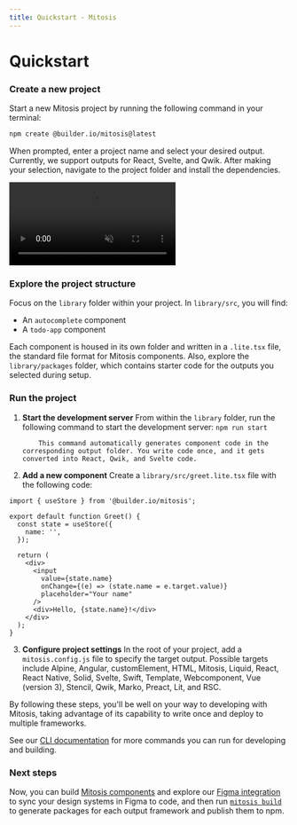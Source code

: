 ```yaml
---
title: Quickstart - Mitosis
---
```


# Quickstart

### Create a new project

Start a new Mitosis project by running the following command in your terminal:

```bash
npm create @builder.io/mitosis@latest
```

When prompted, enter a project name and select your desired output. Currently, we support outputs for React, Svelte, and Qwik. After making your selection, navigate to the project folder and install the dependencies.

<video
  autoplay
  playsInline
  muted
  loop
  src="https://cdn.builder.io/o/assets%2FYJIGb4i01jvw0SRdL5Bt%2Fac60d98b072940cabb00bd2f2839a7b9%2Fcompressed?apiKey=YJIGb4i01jvw0SRdL5Bt&token=ac60d98b072940cabb00bd2f2839a7b9&alt=media&optimized=true"
/>

### Explore the project structure

Focus on the `library` folder within your project. In `library/src`, you will find:

- An `autocomplete` component
- A `todo-app` component

Each component is housed in its own folder and written in a `.lite.tsx` file, the standard file format for Mitosis components. Also, explore the `library/packages` folder, which contains starter code for the outputs you selected during setup.

### Run the project

1.  **Start the development server**
    From within the `library` folder, run the following command to start the development server:
    `npm run start`

            This command automatically generates component code in the corresponding output folder. You write code once, and it gets converted into React, Qwik, and Svelte code.

2.  **Add a new component**
    Create a `library/src/greet.lite.tsx` file with the following code:

```tsx
import { useStore } from '@builder.io/mitosis';

export default function Greet() {
  const state = useStore({
    name: '',
  });

  return (
    <div>
      <input
        value={state.name}
        onChange={(e) => (state.name = e.target.value)}
        placeholder="Your name"
      />
      <div>Hello, {state.name}!</div>
    </div>
  );
}
```

3.  **Configure project settings**
    In the root of your project, add a `mitosis.config.js` file to specify the target output. Possible targets include Alpine, Angular, customElement, HTML, Mitosis, Liquid, React, React Native, Solid, Svelte, Swift, Template, Webcomponent, Vue (version 3), Stencil, Qwik, Marko, Preact, Lit, and RSC.

By following these steps, you'll be well on your way to developing with Mitosis, taking advantage of its capability to write once and deploy to multiple frameworks.

See our [CLI documentation](/docs/cli) for more commands you can run for developing and building.

### Next steps

Now, you can build [Mitosis components](/docs/components) and explore our [Figma integration](/docs/figma) to sync your design systems in Figma to code, and then run [`mitosis build`](/docs/cli#mitosis-build) to generate packages for each output framework and publish them to npm.
